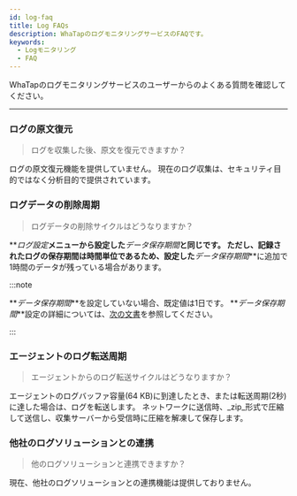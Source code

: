 ```yaml
---
id: log-faq
title: Log FAQs
description: WhaTapのログモニタリングサービスのFAQです。
keywords:
  - Logモニタリング
  - FAQ
---
```


WhaTapのログモニタリングサービスのユーザーからのよくある質問を確認してください。 

---

<div className='faqs'>

### ログの原文復元

> ログを収集した後、原文を復元できますか？

ログの原文復元機能を提供していません。 現在のログ収集は、セキュリティ目的ではなく分析目的で提供されています。

### ログデータの削除周期

> ログデータの削除サイクルはどうなりますか？

**_ログ設定_**メニューから設定した**_データ保存期間_**と同じです。 ただし、記録されたログの保存期間は時間単位であるため、設定した**_データ保存期間_**に追加で1時間のデータが残っている場合があります。

:::note

**_データ保存期間_**を設定していない場合、既定値は1日です。 **_データ保存期間_**設定の詳細については、[次の文書](../log/log-setting#log-data-setting)を参照してください。

:::

### エージェントのログ転送周期

> エージェントからのログ転送サイクルはどうなりますか？

エージェントのログバッファ容量(64 KB)に到達したとき、または転送周期(2秒)に達した場合は、ログを転送します。 ネットワークに送信時、_zip_形式で圧縮して送信し、収集サーバーから受信時に圧縮を解凍して保存します。

### 他社のログソリューションとの連携

> 他のログソリューションと連携できますか？

現在、他社のログソリューションとの連携機能は提供しておりません。

</div>
